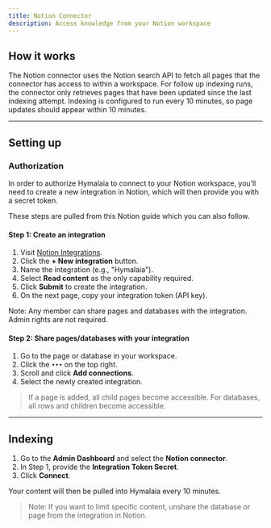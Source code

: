 ```yaml
---
title: Notion Connector
description: Access knowledge from your Notion workspace
---
```


## How it works
The Notion connector uses the Notion search API to fetch all pages that the connector has access to within a workspace. For follow up indexing runs, the connector only retrieves pages that have been updated since the last indexing attempt. Indexing is configured to run every 10 minutes, so page updates should appear within 10 minutes.

---

## Setting up

### Authorization

In order to authorize Hymalaia to connect to your Notion workspace, you’ll need to create a new integration in Notion, which will then provide you with a secret token.

These steps are pulled from this Notion guide which you can also follow.

#### Step 1: Create an integration

1. Visit [Notion Integrations](https://www.notion.com/my-integrations).
2. Click the **+ New integration** button.
3. Name the integration (e.g., "Hymalaia").
4. Select **Read content** as the only capability required.
5. Click **Submit** to create the integration.
6. On the next page, copy your integration token (API key).

Note: Any member can share pages and databases with the integration. Admin rights are not required.

#### Step 2: Share pages/databases with your integration

1. Go to the page or database in your workspace.
2. Click the `•••` on the top right.
3. Scroll and click **Add connections**.
4. Select the newly created integration.

> If a page is added, all child pages become accessible. For databases, all rows and children become accessible.

---

## Indexing

1. Go to the **Admin Dashboard** and select the **Notion connector**.
2. In Step 1, provide the **Integration Token Secret**.
3. Click **Connect**.

Your content will then be pulled into Hymalaia every 10 minutes.

> Note: If you want to limit specific content, unshare the database or page from the integration in Notion.